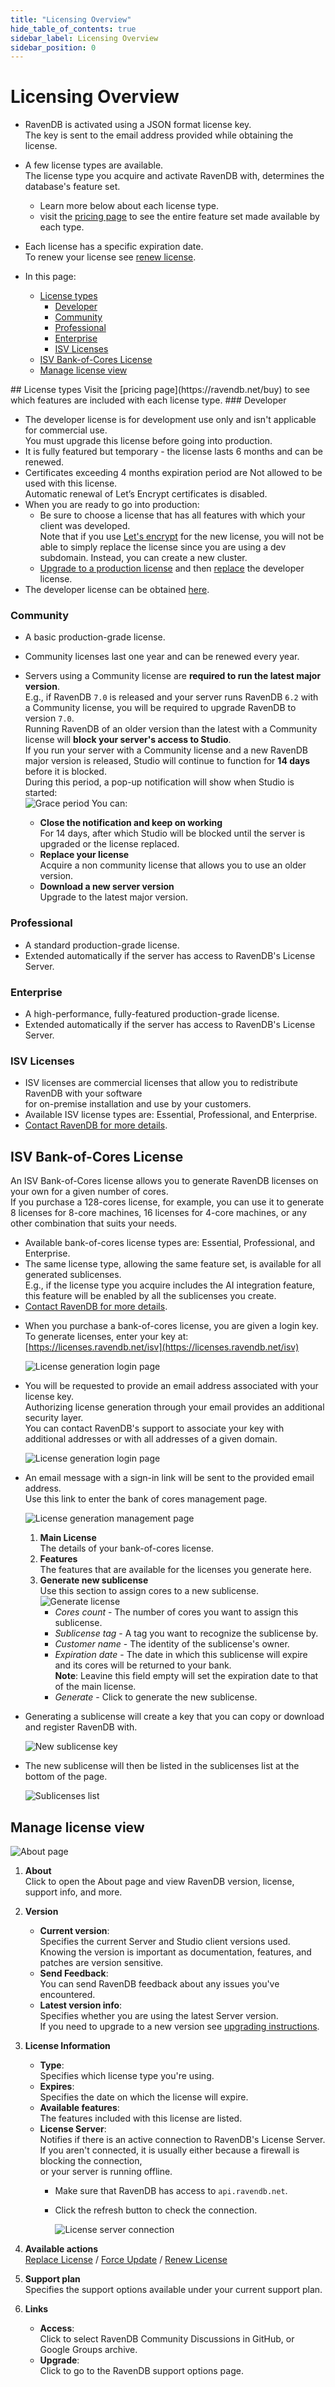 ```yaml
---
title: "Licensing Overview"
hide_table_of_contents: true
sidebar_label: Licensing Overview
sidebar_position: 0
---
```



# Licensing Overview
<Admonition type="note" title="Note">

* RavenDB is activated using a JSON format license key.  
  The key is sent to the email address provided while obtaining the license.  

* A few license types are available.  
  The license type you acquire and activate RavenDB with, determines the database's feature set.  
   * Learn more below about each license type.  
   * visit the [pricing page](https://ravendb.net/buy) to see the entire feature set 
     made available by each type.  
 
* Each license has a specific expiration date.  
  To renew your license see [renew license](../../start/licensing/renew-license.mdx).  

* In this page:
    * [License types](../../start/licensing/licensing-overview.mdx#license-types)
        * [Developer](../../start/licensing/licensing-overview.mdx#developer)
        * [Community](../../start/licensing/licensing-overview.mdx#community)
        * [Professional](../../start/licensing/licensing-overview.mdx#professional)
        * [Enterprise](../../start/licensing/licensing-overview.mdx#enterprise)
        * [ISV Licenses](../../start/licensing/licensing-overview.mdx#isv-licenses)
    * [ISV Bank-of-Cores License](../../start/licensing/licensing-overview.mdx#isv-bank-of-cores-license)
    * [Manage license view](../../start/licensing/licensing-overview.mdx#manage-license-view)

</Admonition>
## License types

<Admonition type="info" title="Info">
Visit the [pricing page](https://ravendb.net/buy) to see which features are included with each license type.
</Admonition>
### Developer

* The developer license is for development use only and isn't applicable for commercial use.  
  You must upgrade this license before going into production.   
* It is fully featured but temporary - the license lasts 6 months and can be renewed.  
* Certificates exceeding 4 months expiration period are Not allowed to be used with this license.  
  Automatic renewal of Let’s Encrypt certificates is disabled.  
* When you are ready to go into production:  
   * Be sure to choose a license that has all features with which your client was developed.  
     Note that if you use [Let's encrypt](../../start/installation/setup-wizard.mdx#secure-setup-with-a-free-let) 
     for the new license, you will not be able to simply replace the license since you are 
     using a dev subdomain. Instead, you can create a new cluster.  
   * [Upgrade to a production license](https://ravendb.net/buy) and then [replace](../../start/licensing/replace-license.mdx) the developer license.  
* The developer license can be obtained [here](https://ravendb.net/buy#developer).
### Community  

* A basic production-grade license.
* Community licenses last one year and can be renewed every year.  
* Servers using a Community license are **required to run the latest major version**.  
  E.g., if RavenDB `7.0` is released and your server runs RavenDB `6.2` with a Community license, 
  you will be required to upgrade RavenDB to version `7.0`.  
  Running RavenDB of an older version than the latest with a Community license will **block your 
  server's access to Studio**.  
  <Admonition type="note" title="Grace Period" id="grace-period" href="#grace-period">
  If you run your server with a Community license and a new RavenDB major version is released, 
  Studio will continue to function for **14 days** before it is blocked.  
  During this period, a pop-up notification will show when Studio is started:  
  ![Grace period](./assets/grace-period.png)
  You can: 
  
   * **Close the notification and keep on working**  
     For 14 days, after which Studio will be blocked until the server is upgraded or the license replaced.  
   * **Replace your license**  
     Acquire a non community license that allows you to use an older version.  
   * **Download a new server version**  
     Upgrade to the latest major version.  
  
  </Admonition>
### Professional  

* A standard production-grade license.  
* Extended automatically if the server has access to RavenDB's License Server.  
### Enterprise  

* A high-performance, fully-featured production-grade license.  
* Extended automatically if the server has access to RavenDB's License Server.  
### ISV Licenses

* ISV licenses are commercial licenses that allow you to redistribute RavenDB with your software  
  for on-premise installation and use by your customers.  
* Available ISV license types are: Essential, Professional, and Enterprise.  
* [Contact RavenDB for more details](https://ravendb.net/contact).



## ISV Bank-of-Cores License

An ISV Bank-of-Cores license allows you to generate RavenDB licenses on your own for a given number of cores.  
If you purchase a 128-cores license, for example, you can use it to generate 8 licenses for 8-core machines, 
16 licenses for 4-core machines, or any other combination that suits your needs.  

* Available bank-of-cores license types are: Essential, Professional, and Enterprise.  
* The same license type, allowing the same feature set, is available for all generated sublicenses.  
  E.g., if the license type you acquire includes the AI integration feature, this feature will be 
  enabled by all the sublicenses you create.  
* [Contact RavenDB for more details](https://ravendb.net/contact).  

<Admonition type="note" title="Generating bank-of-cores licenses" id="generating-bank-of-cores-licenses" href="#generating-bank-of-cores-licenses">

* When you purchase a bank-of-cores license, you are given a login key.  
  To generate licenses, enter your key at: [https://licenses.ravendb.net/isv](https://licenses.ravendb.net/isv)  
  
     ![License generation login page](./assets/bank-of-cores_login-key.png)

* You will be requested to provide an email address associated with your license key.  
  Authorizing license generation through your email provides an additional security layer.  
  You can contact RavenDB's support to associate your key with additional addresses or with 
  all addresses of a given domain.  

     ![License generation login page](./assets/bank-of-cores_login-email.png)

* An email message with a sign-in link will be sent to the provided email address.  
  Use this link to enter the bank of cores management page.  

     ![License generation management page](./assets/bank-of-cores_manage-main.png)

     1. **Main License**  
        The details of your bank-of-cores license.  
     2. **Features**  
        The features that are available for the licenses you generate here.  
     3. **Generate new sublicense**  
        Use this section to assign cores to a new sublicense.  
        ![Generate license](./assets/bank-of-cores_generate-license.png)  
          * _Cores count_ - The number of cores you want to assign this sublicense.  
          * _Sublicense tag_ - A tag you want to recognize the sublicense by.  
          * _Customer name_ - The identity of the sublicense's owner.  
          * _Expiration date_ - The date in which this sublicense will expire and its cores will be returned to your bank.  
            **Note**: Leavine this field empty will set the expiration date to that of the main license.  
          * _Generate_ - Click to generate the new sublicense.  

* Generating a sublicense will create a key that you can copy or download and register RavenDB with.  

     ![New sublicense key](./assets/bank-of-cores_sublicense-key.png)

* The new sublicense will then be listed in the sublicenses list at the bottom of the page.  

     ![Sublicenses list](./assets/bank-of-cores_sublicenses-list.png)

</Admonition>



## Manage license view

![About page](./assets/about-page.png)

1. **About**  
   Click to open the About page and view RavenDB version, license, support info, and more.  

2. **Version**
    * **Current version**:  
      Specifies the current Server and Studio client versions used.  
      Knowing the version is important as documentation, features, and patches are version sensitive.
    * **Send Feedback**:  
      You can send RavenDB feedback about any issues you've encountered.
    * **Latest version info**:  
      Specifies whether you are using the latest Server version.  
      If you need to upgrade to a new version see [upgrading instructions](../../start/installation/upgrading-to-new-version.mdx).  

3. **License Information**  
    * **Type**:  
      Specifies which license type you're using.  
    * **Expires**:  
      Specifies the date on which the license will expire.  
    * **Available features**:  
      The features included with this license are listed.  
    * <a id="license-server"/> **License Server**:  
      Notifies if there is an active connection to RavenDB's License Server.  
      If you aren't connected, it is usually either because a firewall is blocking the connection,  
      or your server is running offline.  
       * Make sure that RavenDB has access to `api.ravendb.net`.  
       * Click the refresh button to check the connection.  

            ![License server connection](./assets/license-server.png)

4. **Available actions**  
   [Replace License](../../start/licensing/replace-license.mdx) / [Force Update](../../start/licensing/force-update.mdx) / [Renew License](../../start/licensing/renew-license.mdx)  

5. **Support plan**  
   Specifies the support options available under your current support plan.

6. **Links**  
    * **Access**:  
      Click to select RavenDB Community Discussions in GitHub, or Google Groups archive.
    * **Upgrade**:  
      Click to go to the RavenDB support options page.



